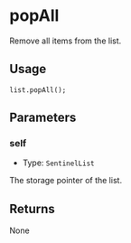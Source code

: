 # popAll

Remove all items from the list.

## Usage

```solidity copy
list.popAll();
```

## Parameters

### self

- Type: `SentinelList`

The storage pointer of the list.

## Returns

None
